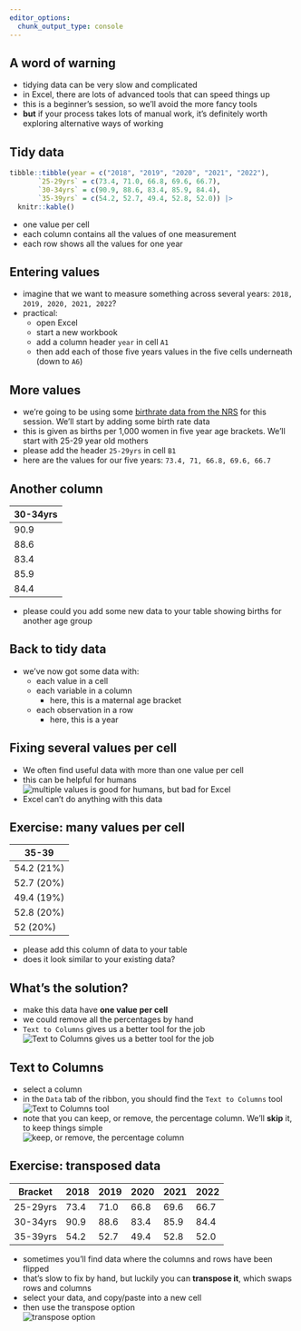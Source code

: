 ```yaml
---
editor_options: 
  chunk_output_type: console
---
```

## A word of warning

-   tidying data can be very slow and complicated
-   in Excel, there are lots of advanced tools that can speed things up
-   this is a beginner's session, so we'll avoid the more fancy tools
-   **but** if your process takes lots of manual work, it's definitely worth exploring alternative ways of working

## Tidy data 

```r
tibble::tibble(year = c("2018", "2019", "2020", "2021", "2022"),
       `25-29yrs` = c(73.4, 71.0, 66.8, 69.6, 66.7),
       `30-34yrs` = c(90.9, 88.6, 83.4, 85.9, 84.4),
       `35-39yrs` = c(54.2, 52.7, 49.4, 52.8, 52.0)) |>
  knitr::kable()
```

* one value per cell
* each column contains all the values of one measurement
* each row shows all the values for one year


## Entering values

-   imagine that we want to measure something across several years: `2018, 2019, 2020, 2021, 2022`?
-   practical:
    -   open Excel
    -   start a new workbook
    -   add a column header `year` in cell `A1`
    -   then add each of those five years values in the five cells underneath (down to `A6`)

## More values

-   we're going to be using some [birthrate data from the NRS](https://www.nrscotland.gov.uk/publications/births-time-series-data/) for this session. We'll start by adding some birth rate data
-   this is given as births per 1,000 women in five year age brackets. We'll start with 25-29 year old mothers
-   please add the header `25-29yrs` in cell `B1`
-   here are the values for our five years: `73.4, 71, 66.8, 69.6, 66.7`

## Another column

| 30-34yrs |
|----------|
| 90.9     |
| 88.6     |
| 83.4     |
| 85.9     |
| 84.4     |

-   please could you add some new data to your table showing births for another age group

## Back to tidy data

-   we've now got some data with:
    -   each value in a cell
    -   each variable in a column
        -   here, this is a maternal age bracket
    -   each observation in a row
        -   here, this is a year


## Fixing several values per cell

-   We often find useful data with more than one value per cell
-   this can be helpful for humans </br> ![multiple values is good for humans, but bad for Excel](../src/images/clipboard-1363924537.png)
-   Excel can't do anything with this data

## Exercise: many values per cell

| 35-39	    |
|-----------|
| 54.2 (21%)|
| 52.7 (20%)|
| 49.4 (19%)|
| 52.8 (20%)|
| 52	(20%) |

- please add this column of data to your table
- does it look similar to your existing data?


## What's the solution?

-   make this data have **one value per cell**
-   we could remove all the percentages by hand
-   `Text to Columns` gives us a better tool for the job </br>![Text to Columns gives us a better tool for the job](../src/images/clipboard-3594403318.png)

## Text to Columns

-   select a column
-   in the `Data` tab of the ribbon, you should find the `Text to Columns` tool </br> ![Text to Columns tool](../src/images/clipboard-3002655192.png)
-   note that you can keep, or remove, the percentage column. We'll **skip** it, to keep things simple </br> ![keep, or remove, the percentage column](../src/images/clipboard-4061284093.png)


## Exercise: transposed data

| Bracket | 2018| 2019| 2020| 2021| 2022|
|---------|-----|-----|-----|-----|-----|
| 25-29yrs|73.4 |71.0	|66.8	|69.6	|66.7 |
| 30-34yrs|90.9	|88.6	|83.4	|85.9	|84.4 |
| 35-39yrs|54.2	|52.7	|49.4	|52.8	|52.0 |

-   sometimes you'll find data where the columns and rows have been flipped 
-   that's slow to fix by hand, but luckily you can **transpose it**, which swaps rows and columns
-   select your data, and copy/paste into a new cell
-   then use the transpose option <br>![transpose option](../src/images/clipboard-3580893754.png)
